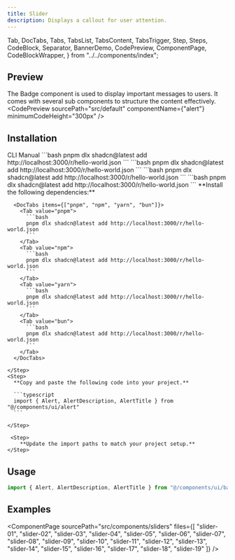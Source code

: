 ```yaml
---
title: Slider
description: Displays a callout for user attention.
---
```


  Tab,
  DocTabs,
  Tabs,
  TabsList,
  TabsContent,
  TabsTrigger,
  Step,
  Steps,
  CodeBlock,
  Separator,
  BannerDemo,
  CodePreview,
  ComponentPage,
  CodeBlockWrapper,
} from "../../components/index";

## Preview
The Badge component is used to display important messages to users. It comes with several sub components to structure the content effectively.
<CodePreview
  sourcePath="src/default"
  componentName={"alert"}
  minimumCodeHeight="300px"
/>

## Installation 
<Tabs defaultValue="cli">
  <TabsList className="pb-0 h-10 rounded-md bg-hidden">
    <TabsTrigger
      value="cli"
      className="rounded-sm px-2 py-1.5 data-[state=active]:text-chai data-[state=active]:underline data-[state=active]:underline-offset-10 data-[state=active]:decoration-3 hover:cursor-pointer data-[state=active]:bg-hidden data-[state=active]:shadow-none"
    >
      CLI
    </TabsTrigger>
    <TabsTrigger
      value="manual"
      className="rounded-sm px-2 py-1.5 data-[state=active]:text-chai data-[state=active]:underline data-[state=active]:underline-offset-10 data-[state=active]:decoration-3 hover:cursor-pointer data-[state=active]:bg-hidden data-[state=active]:shadow-none"
    >
      Manual
    </TabsTrigger>
  </TabsList>
  <Separator />
  <TabsContent value="cli" className="p-0 mt-0">
    <DocTabs items={["pnpm", "npm", "yarn", "bun"]}>
      <Tab value="pnpm">
        ```bash
          pnpm dlx shadcn@latest add http://localhost:3000/r/hello-world.json
        ```
      </Tab>
      <Tab value="npm">
        ```bash
          pnpm dlx shadcn@latest add http://localhost:3000/r/hello-world.json
        ```
      </Tab>
      <Tab value="yarn">
        ```bash
          pnpm dlx shadcn@latest add http://localhost:3000/r/hello-world.json
        ```
      </Tab>
      <Tab value="bun">
        ```bash
        pnpm dlx shadcn@latest add http://localhost:3000/r/hello-world.json
        ```
      </Tab>
    </DocTabs>
  </TabsContent>

  <TabsContent value="manual" className="p-0 mt-0">
   <Steps>
    <Step>
      **Install the following dependencies:**

      <DocTabs items={["pnpm", "npm", "yarn", "bun"]}>
        <Tab value="pnpm">
          ```bash
          pnpm dlx shadcn@latest add http://localhost:3000/r/hello-world.json
          ```
        </Tab>
        <Tab value="npm">
          ```bash
          pnpm dlx shadcn@latest add http://localhost:3000/r/hello-world.json
          ```
        </Tab>
        <Tab value="yarn">
          ```bash
          pnpm dlx shadcn@latest add http://localhost:3000/r/hello-world.json
          ```
        </Tab>
        <Tab value="bun">
          ```bash
          pnpm dlx shadcn@latest add http://localhost:3000/r/hello-world.json
          ```
        </Tab>
      </DocTabs>

    </Step>
    <Step>
      **Copy and paste the following code into your project.**

      ```typescript
      import { Alert, AlertDescription, AlertTitle } from "@/components/ui/alert"
      ```

    </Step>

     <Step>
        **Update the import paths to match your project setup.**
    </Step>
   </Steps>
  </TabsContent>
</Tabs>

## Usage
```jsx
import { Alert, AlertDescription, AlertTitle } from "@/components/ui/badge"
```

## Examples
<ComponentPage 
  sourcePath="src/components/sliders"
  files={[
    "slider-01",
    "slider-02",
    "slider-03",
    "slider-04",
    "slider-05",
    "slider-06",
    "slider-07",
    "slider-08",
    "slider-09",
    "slider-10",
    "slider-11",
    "slider-12",
    "slider-13",
    "slider-14",
    "slider-15",
    "slider-16",
    "slider-17",
    "slider-18",
    "slider-19"
  ]}
/>
